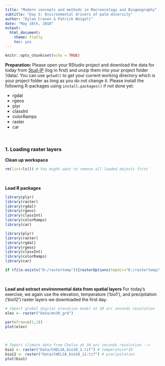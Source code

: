 ```yaml
---
title: "Modern concepts and methods in Macroecology and Biogeography"
subtitle: "Day 5: Environmental drivers of palm diversity"
author: "Dylan Craven & Patrick Weigelt"
date: "May 16th, 2018"
output: 
  html_document: 
    theme: flatly
    toc: yes
---
```


```r
knitr::opts_chunk$set(echo = TRUE)
```

**Preparation:** Please open your RStudio project and download the data for today from [Stud-IP](https://www.studip.uni-goettingen.de/dispatch.php/file/details/b64b68db7a05f02fa854a63a01064f67?cid=95a0e5be352a34697791cddd2f4ddbf4) (log in first) and unzip them into your project folder '/data/. You can use `getwd()` to get your current working directory which is your project folder as long as you do not change it. Please install the following R-packages using `install.packages()` if not done yet:  

* rgdal  
* rgeos
* plyr  
* classInt
* colorRamps
* raster
* car


&nbsp;

### 1. Loading raster layers

**Clean up workspace**  
```r
rm(list=ls()) # You might want to remove all loaded objects first
```
&nbsp;

**Load R packages**  


```r
library(plyr)
library(raster)
library(rgdal)
library(rgeos)
library(classInt)
library(colorRamps)
library(car)
```

```r
library(plyr)
library(raster)
library(rgdal)
library(rgeos)
library(classInt)
library(colorRamps)
library(car)
```
```r
if (file.exists("D:/rastertemp")){rasterOptions(tmpdir="D:/rastertemp/")} # raster saves large temporary files. You might want to change the location if you're running out of disk space
```

&nbsp;

**Load and extract environmental data from spatial layers**
For today's exercise, we again use the elevation, temperature ('bio1'), and precipitation ('bio12') raster layers we downloaded the first day.  

```R
# Import global digital elevation model at 30 arc seconds resolution
elev <- raster("Data/mn30_grd")

par(mfrow=c(1,1))
plot(elev) 
```
&nbsp;

```R
# Import climate data from Chelsa at 30 arc seconds resolution -->
bio1 <- raster("Data/CHELSA_bio10_1.tif") # temperature*10
bio12 <- raster("Data/CHELSA_bio10_12.tif") # precipitation
plot(bio1)
```
&nbsp;

<!-- rm(list=ls()) # remove everything  -->

<!-- library(plyr) -->
<!-- library(raster) -->
<!-- library(rgdal) -->
<!-- library(rgeos) -->
<!-- library(classInt) -->
<!-- library(colorRamps) -->
<!-- library(car) -->

<!-- if (file.exists("D:/rastertemp")){rasterOptions(tmpdir="D:/rastertemp/")} # raster saves large temporary files; You can define where  -->


<!-- grid <- readOGR("data/30min_grid_select50%.shp", integer64="allow.loss") -->

<!-- grid@proj4string <- CRS("+proj=longlat +ellps=WGS84 +no_defs") # remember to include coordinate system -->

<!-- # load raster library -->

<!-- # Import global digital elevation model at 30 arc seconds resolution -->
<!-- elev <- raster("data/mn30_grd") -->
<!-- par(mfrow=c(1,1)) -->
<!-- plot(elev) -->

<!-- # The raster layer is larger than it needs to be for Neotropical palm data. We can crop it based on the palm gridcell shapefile  -->
<!-- extent(grid) -->
<!-- elev <- crop(elev, extent(grid)) # crop raster layers to smaller extent -->
<!-- plot(elev) -->



<!-- # Import climate data from Chelsa at 30 arc seconds resolution -->
<!-- bio1 <- raster("data/CHELSA_bio10_1.tif") -->
<!-- bio1 <- crop(bio1, extent(grid)) # crop raster layers to smaller extent -->
<!-- bio12 <- raster("data/CHELSA_bio10_12.tif") -->
<!-- bio12 <- crop(bio12, extent(grid)) # crop raster layers to smaller extent -->

<!-- # To avoid broken numbers temperature has been multiplied by 10 in the 'bio1' raster layer.  -->
<!-- bio1 <- bio1/10 # Careful! this is computer intense and takes a long time -->

<!-- par(mfrow=c(1,2)) -->
<!-- plot(bio1) -->
<!-- plot(bio12) -->


<!-- ##################################################### -->
<!-- ### extract environmental information for the palm -->
<!-- ### grid polygons -->
<!-- par(mfrow=c(1,1)) -->
<!-- plot(bio1, ylim=c(-6,-2), xlim=c(-82,-76)) -->
<!-- plot(grid, add=TRUE) -->

<!-- ### Temperature -->
<!-- bio1_values <- extract(bio1,grid[c(1:10),]) -->
<!-- bio1_values -->
<!-- bio1_mean <- extract(bio1,grid[c(1:10),], fun=mean) -->
<!-- bio1_mean -->

<!-- head(grid@data) -->


<!-- # How long would it take for all gridcells? -->
<!-- nrow(grid) -->
<!-- nrow(grid)/10*system.time(bio1_mean <- extract(bio1,grid[c(1:10),], fun=mean))/60 -->
<!-- # 20 min? -->

<!-- ### faster work-around -->

<!-- # aggregate raster layer to the resolution of the palm grid -->
<!-- bio1_30min <- aggregate(bio1, fact=60, fun=mean, na.rm=TRUE) -->
<!-- dim(bio1) -->
<!-- extent(bio1) -->
<!-- dim(bio1_30min) -->
<!-- extent(bio1_30min) -->


<!-- # look at it -->
<!-- par(mfrow=c(1,2)) -->

<!-- plot(bio1, ylim=c(-6,-2), xlim=c(-82,-76)) -->
<!-- plot(grid, add=TRUE) -->

<!-- plot(bio1_30min, ylim=c(-6,-2), xlim=c(-82,-76)) -->
<!-- plot(grid, add=TRUE) -->

<!-- grid_centroids <- gCentroid(grid, byid=TRUE) -->
<!-- plot(grid_centroids, add=TRUE) -->

<!-- # extract values based on spatial points shapefile -->
<!-- temp_mean <- extract(bio1_30min,grid_centroids) -->
<!-- #temp_mean <- temp_mean/10 -->
<!-- temp_mean[1:10] -->

<!-- ### Precipitation -->
<!-- bio12_30min <- aggregate(bio12, fact=60, fun=mean, na.rm=TRUE) -->
<!-- prec_mean <- extract(bio12_30min,grid_centroids) -->
<!-- prec_mean[1:10] -->

<!-- ### Elevation range -->
<!-- elev_30min_min <- aggregate(elev, fact=60, fun=min, na.rm=TRUE) -->
<!-- elev_30min_max <- aggregate(elev, fact=60, fun=max, na.rm=TRUE) -->
<!-- elev_min <- extract(elev_30min_min,grid_centroids) -->
<!-- elev_max <- extract(elev_30min_max,grid_centroids) -->
<!-- elev_range <- elev_max - elev_min -->
<!-- elev_range[1:10] -->
<!-- hist(elev_range) -->





<!-- # Write extracted values into attribute table of gridcell shapefile -->
<!-- grid@data$temp <- temp_mean -->
<!-- grid@data$prec <- prec_mean -->
<!-- grid@data$elev <- elev_range -->

<!-- head(grid@data) -->

<!-- hist(grid@data$temp) -->
<!-- hist(grid@data$prec) -->
<!-- hist(grid@data$elev) -->

<!-- cor(grid@data[,c("temp","prec","elev")]) -->


<!-- # join environmental data and species numbers -->
<!-- names(grid@data)[1] <- "grid_id" -->


<!-- # read in RData files from hard drive -->
<!-- load("data/species_num.RData") -->

<!-- hist(species_num$spec_num) -->

<!-- #Exercise -->

<!-- #1) Combine the species numbers ('species_num') and the newly extracted environmental data in one table -->
<!-- species_num <- join(species_num, grid@data) -->

<!-- #2) Calculate 3 linear models of species richness with each environmental variable as predictor and compare their output and AIC values -->

<!-- #model -->
<!-- model_temp <- lm(species_num$spec_num ~ species_num$temp) -->
<!-- summary(model_temp) -->

<!-- model_prec <- lm(species_num$spec_num ~ species_num$prec) -->
<!-- summary(model_prec) -->

<!-- model_elev <- lm(species_num$spec_num ~ species_num$elev) -->
<!-- summary(model_elev) -->

<!-- AIC(model_temp,model_prec,model_elev) -->

<!-- #2) Make scatterplots for all three models and plot their regressions lines  -->
<!-- par(mfrow=c(1,3)) -->
<!-- plot(species_num$spec_num ~ species_num$temp) -->
<!-- abline(model_temp, col="red") -->
<!-- plot(species_num$spec_num ~ species_num$prec) -->
<!-- abline(model_prec, col="red") -->
<!-- plot(species_num$spec_num ~ species_num$elev) -->
<!-- abline(model_elev, col="red") -->



<!-- # multipredictor model -->
<!-- model_full <- lm(species_num$spec_num ~ species_num$temp + species_num$prec + species_num$elev) -->
<!-- summary(model_full) -->

<!-- model_temp_prec <- lm(species_num$spec_num ~ species_num$temp + species_num$prec) -->
<!-- model_temp_elev <- lm(species_num$spec_num ~ species_num$temp + species_num$elev) -->
<!-- model_elev_prec <- lm(species_num$spec_num ~ species_num$prec + species_num$elev) -->

<!-- AIC(model_full,model_temp_prec,model_temp_elev,model_elev_prec) -->

<!-- library(car) -->
<!-- crPlots(model_full) -->




<!-- #plot richness, richness predictions and residuals -->
<!-- species_num$pred <- predict(model_full) -->
<!-- species_num$resi <- residuals(model_full) -->


<!-- head(grid@data) -->
<!-- head(species_num) -->

<!-- grid@data <- join(grid@data, species_num[,c("grid_id","spec_num","pred","resi")], type="left", by="grid_id") -->

<!-- par(mfrow=c(1,3), mar=c(1,1,1.5,1)) -->
<!-- #Create color scheme -->
<!-- americas <- readOGR("data/americas.shp") -->

<!-- my.class.fr<-classIntervals(grid@data$spec_num, n=10, style="equal", dataPrecision=0) # bin data into n quantiles -->
<!-- my.pal<-matlab.like(10) -->
<!-- my.col.fr<-findColours(my.class.fr,my.pal) # ramp colors based on classInts -->

<!-- plot(grid, col=my.col.fr, border=NA, main="Palm species richness") -->
<!-- plot(americas, add=TRUE) -->

<!-- legend("bottomleft", # position -->
<!--        legend = names(attr(my.col.fr, "table")),  -->
<!--        title = "Species number", -->
<!--        fill = attr(my.col.fr, "palette"), -->
<!--        cex = 0.6, -->
<!--        bty = "n") # no box around it -->


<!-- my.class.fr<-classIntervals(grid@data$pred, n=10, style="equal", dataPrecision=0) # bin data into n quantiles -->
<!-- my.pal<-matlab.like(10) -->
<!-- my.col.fr<-findColours(my.class.fr,my.pal) # ramp colors based on classInts -->

<!-- plot(grid, col=my.col.fr, border=NA, main="Model predictions") -->
<!-- plot(americas, add=TRUE) -->

<!-- legend("bottomleft", # position -->
<!--        legend = names(attr(my.col.fr, "table")),  -->
<!--        title = "Species number", -->
<!--        fill = attr(my.col.fr, "palette"), -->
<!--        cex = 0.6, -->
<!--        bty = "n") # no box around it -->



<!-- my.class.fr<-classIntervals(grid@data$pred, n=10, style="equal", dataPrecision=0) # bin data into n quantiles -->
<!-- my.pal<-green2red(10) -->
<!-- my.col.fr<-findColours(my.class.fr,my.pal) # ramp colors based on classInts -->

<!-- plot(grid, col=my.col.fr, border=NA, main="Model residuals") -->
<!-- plot(americas, add=TRUE) -->

<!-- legend("bottomleft", # position -->
<!--        legend = names(attr(my.col.fr, "table")),  -->
<!--        title = "Species number", -->
<!--        fill = attr(my.col.fr, "palette"), -->
<!--        cex = 0.6, -->
<!--        bty = "n") # no box around it -->



<!-- #Excercise -->

<!-- #run a model of species richness in dependence on latititude + latitude² and compare the AIC to our best model with all environmental precitors -->

<!-- model_lat <- lm(species_num$spec_num ~ abs(species_num$Lat) + I(abs(species_num$spec_num)^2)) -->
<!-- summary(model_lat) -->
<!-- AIC(model_lat, model_full) -->


